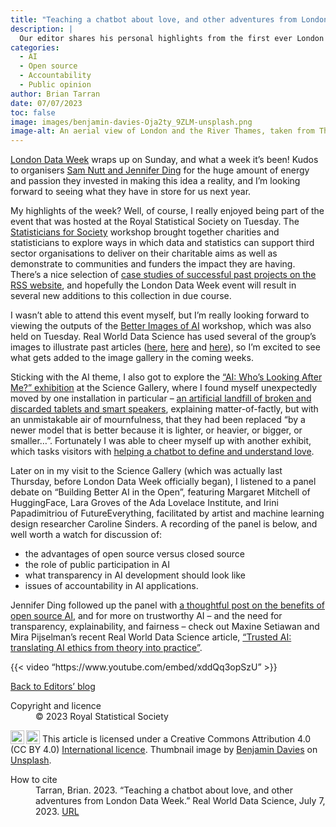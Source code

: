 ```yaml
---
title: "Teaching a chatbot about love, and other adventures from London Data Week"
description: |
  Our editor shares his personal highlights from the first ever London Data Week, including an art exhibition about AI, a panel discussion on the benefits of open source, and a workshop to help charities tap into statistical expertise.
categories:
  - AI
  - Open source
  - Accountability
  - Public opinion
author: Brian Tarran
date: 07/07/2023
toc: false
image: images/benjamin-davies-Oja2ty_9ZLM-unsplash.png
image-alt: An aerial view of London and the River Thames, taken from The Shard, London, United Kingdom.
---
```

[London Data Week](https://www.londondataweek.org/) wraps up on Sunday, and what a week it's been! Kudos to organisers [Sam Nutt and Jennifer Ding](https://realworlddatascience.net/viewpoints/interviews/posts/2023/06/08/london-data-week.html) for the huge amount of energy and passion they invested in making this idea a reality, and I'm looking forward to seeing what they have in store for us next year.

My highlights of the week? Well, of course, I really enjoyed being part of the event that was hosted at the Royal Statistical Society on Tuesday. The [Statisticians for Society](https://rss.org.uk/membership/volunteering-and-promoting/statisticians-for-society-initiative/) workshop brought together charities and statisticians to explore ways in which data and statistics can support third sector organisations to deliver on their charitable aims as well as demonstrate to communities and funders the impact they are having. There's a nice selection of [case studies of successful past projects on the RSS website](https://rss.org.uk/membership/volunteering-and-promoting/statisticians-for-society-initiative/case-studies/), and hopefully the London Data Week event will result in several new additions to this collection in due course.

I wasn't able to attend this event myself, but I'm really looking forward to viewing the outputs of the [Better Images of AI](https://betterimagesofai.org/images) workshop, which was also held on Tuesday. Real World Data Science has used several of the group's images to illustrate past articles ([here](https://realworlddatascience.net/viewpoints/editors-blog/posts/2022/11/23/LLM-content-warning.html#qa), [here](https://realworlddatascience.net/viewpoints/posts/2023/06/05/no-AI-probably-wont-kill-us.html) and [here](https://realworlddatascience.net/ideas/posts/2023/07/03/trusted-AI.html)), so I'm excited to see what gets added to the image gallery in the coming weeks.

Sticking with the AI theme, I also got to explore the ["AI: Who's Looking After Me?" exhibition](https://london.sciencegallery.com/ai-season) at the Science Gallery, where I found myself unexpectedly moved by one installation in particular -- [an artificial landfill of broken and discarded tablets and smart speakers](https://london.sciencegallery.com/ai-artworks/newly-forgotten-technologies), explaining matter-of-factly, but with an unmistakable air of mournfulness, that they had been replaced "by a newer model that is better because it is lighter, or heavier, or bigger, or smaller...". Fortunately I was able to cheer myself up with another exhibit, which tasks visitors with [helping a chatbot to define and understand love](https://london.sciencegallery.com/ai-artworks/looking-for-love).

Later on in my visit to the Science Gallery (which was actually last Thursday, before London Data Week officially began), I listened to a panel debate on "Building Better AI in the Open", featuring Margaret Mitchell of HuggingFace, Lara Groves of the Ada Lovelace Institute, and Irini Papadimitriou of FutureEverything, facilitated by artist and machine learning design researcher Caroline Sinders. A recording of the panel is below, and well worth a watch for discussion of:

- the advantages of open source versus closed source
- the role of public participation in AI
- what transparency in AI development should look like
- issues of accountability in AI applications.

Jennifer Ding followed up the panel with [a thoughtful post on the benefits of open source AI](https://loti.london/blog/building-better-ai-in-the-open/), and for more on trustworthy AI -- and the need for transparency, explainability, and fairness -- check out Maxine Setiawan and Mira Pijselman's recent Real World Data Science article, ["Trusted AI: translating AI ethics from theory into practice"](https://realworlddatascience.net/ideas/posts/2023/07/03/trusted-AI.html).

{{< video "https://www.youtube.com/embed/xddQq3opSzU" >}}

::: {.article-btn}
[Back to Editors' blog](/viewpoints/editors-blog/index.qmd)
:::

::: {.further-info}
::: grid
::: {.g-col-12 .g-col-md-6}
Copyright and licence
: &copy; 2023 Royal Statistical Society

<a href="http://creativecommons.org/licenses/by/4.0/?ref=chooser-v1" target="_blank" rel="license noopener noreferrer" style="display:inline-block;"> <img style="height:22px!important;vertical-align:text-bottom;" src="https://mirrors.creativecommons.org/presskit/icons/cc.svg?ref=chooser-v1"><img style="height:22px!important;margin-left:3px;vertical-align:text-bottom;" src="https://mirrors.creativecommons.org/presskit/icons/by.svg?ref=chooser-v1"></a> This article is licensed under a Creative Commons Attribution 4.0 (CC BY 4.0) <a href="http://creativecommons.org/licenses/by/4.0/?ref=chooser-v1" target="_blank" rel="license noopener noreferrer" style="display:inline-block;"> International licence</a>. Thumbnail image by <a href="https://unsplash.com/it/@bendavisual?utm_source=unsplash&utm_medium=referral&utm_content=creditCopyText">Benjamin Davies</a> on <a href="https://unsplash.com/photos/Oja2ty_9ZLM?utm_source=unsplash&utm_medium=referral&utm_content=creditCopyText">Unsplash</a>.
  

:::

::: {.g-col-12 .g-col-md-6}
How to cite
: Tarran, Brian. 2023. "Teaching a chatbot about love, and other adventures from London Data Week." Real World Data Science, July 7, 2023. [URL](https://realworlddatascience.net/viewpoints/editors-blog/posts/2023/07/07/LDW.html)
:::
:::
:::